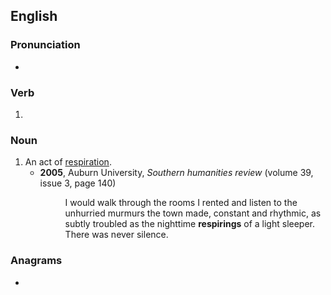 ==English==

===Pronunciation===
* {{rhymes|en|aɪəɹɪŋ}}

===Verb===
{{head|en|verb form}}

# {{present participle of|en|respire|nocat=1}}

===Noun===
{{en-noun|-|s}}

# An act of [[respiration]].
#* '''2005''', Auburn University, ''Southern humanities review'' (volume 39, issue 3, page 140)
#*: I would walk through the rooms I rented and listen to the unhurried murmurs the town made, constant and rhythmic, as subtly troubled as the nighttime '''respirings''' of a light sleeper. There was never silence.

===Anagrams===
* {{anagrams|en|a=egiinprrs|reprising|springier}}